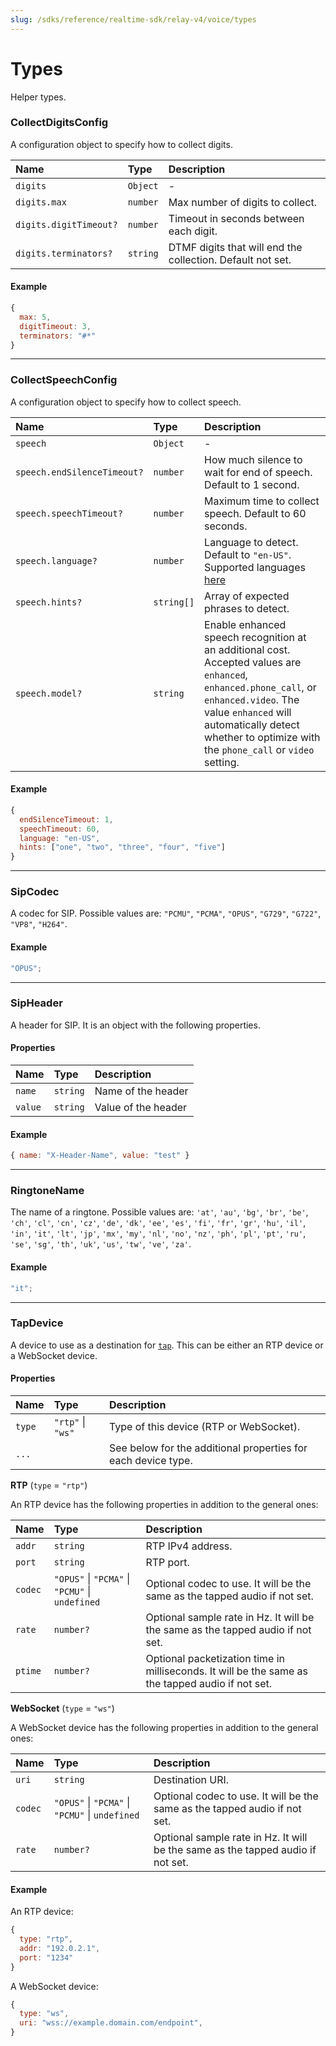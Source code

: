```yaml
---
slug: /sdks/reference/realtime-sdk/relay-v4/voice/types
---
```


# Types

Helper types.

### CollectDigitsConfig

A configuration object to specify how to collect digits.

| Name                   | Type     | Description                                                |
|:-----------------------|:---------|:-----------------------------------------------------------|
| `digits`               | `Object` | -                                                          |
| `digits.max`           | `number` | Max number of digits to collect.                           |
| `digits.digitTimeout?` | `number` | Timeout in seconds between each digit.                     |
| `digits.terminators?`  | `string` | DTMF digits that will end the collection. Default not set. |

#### Example

```js
{
  max: 5,
  digitTimeout: 3,
  terminators: "#*"
}
```

---

### CollectSpeechConfig

A configuration object to specify how to collect speech.

| Name                        | Type       | Description                                                                                                                                                                                                                                        |
|:----------------------------|:-----------|:---------------------------------------------------------------------------------------------------------------------------------------------------------------------------------------------------------------------------------------------------|
| `speech`                    | `Object`   | -                                                                                                                                                                                                                                                  |
| `speech.endSilenceTimeout?` | `number`   | How much silence to wait for end of speech. Default to 1 second.                                                                                                                                                                                   |
| `speech.speechTimeout?`     | `number`   | Maximum time to collect speech. Default to 60 seconds.                                                                                                                                                                                             |
| `speech.language?`          | `number`   | Language to detect. Default to `"en-US"`. Supported languages [here](/voice/getting-started/voice-and-languages)                                                                                                                                                  |
| `speech.hints?`             | `string[]` | Array of expected phrases to detect.                                                                                                                                                                                                               |
| `speech.model?`             | `string`   | Enable enhanced speech recognition at an additional cost. Accepted values are `enhanced`, `enhanced.phone_call`, or `enhanced.video`. The value `enhanced` will automatically detect whether to optimize with the `phone_call` or `video` setting. |


#### Example

```js
{
  endSilenceTimeout: 1,
  speechTimeout: 60,
  language: "en-US",
  hints: ["one", "two", "three", "four", "five"]
}
```

---

### SipCodec

A codec for SIP. Possible values are: `"PCMU"`, `"PCMA"`, `"OPUS"`, `"G729"`, `"G722"`, `"VP8"`, `"H264"`.

#### Example

```js
"OPUS";
```

---

### SipHeader

A header for SIP. It is an object with the following properties.

#### Properties

| Name    | Type     | Description         |
|:--------|:---------|:--------------------|
| `name`  | `string` | Name of the header  |
| `value` | `string` | Value of the header |

#### Example

```js
{ name: "X-Header-Name", value: "test" }
```

---

### RingtoneName

The name of a ringtone. Possible values are: `'at'`, `'au'`, `'bg'`, `'br'`, `'be'`, `'ch'`, `'cl'`, `'cn'`, `'cz'`, `'de'`, `'dk'`, `'ee'`, `'es'`, `'fi'`, `'fr'`, `'gr'`, `'hu'`, `'il'`, `'in'`, `'it'`, `'lt'`, `'jp'`, `'mx'`, `'my'`, `'nl'`, `'no'`, `'nz'`, `'ph'`, `'pl'`, `'pt'`, `'ru'`, `'se'`, `'sg'`, `'th'`, `'uk'`, `'us'`, `'tw'`, `'ve'`, `'za'`.

#### Example

```js
"it";
```

---

### TapDevice

A device to use as a destination for [`tap`](./voice-call.mdx#tap).
This can be either an RTP device or a WebSocket device.

#### Properties

| Name   | Type              | Description                                                   |
|:-------|:------------------|:--------------------------------------------------------------|
| `type` | `"rtp"` \| `"ws"` | Type of this device (RTP or WebSocket).                       |
| `...`  |                   | See below for the additional properties for each device type. |

**RTP** (`type` = `"rtp"`)

An RTP device has the following properties in addition to the general ones:

| Name    | Type                                            | Description                                                                                      |
| :------ | :---------------------------------------------- | :----------------------------------------------------------------------------------------------- |
| `addr`  | `string`                                        | RTP IPv4 address.                                                                                |
| `port`  | `string`                                        | RTP port.                                                                                        |
| `codec` | `"OPUS"` \| `"PCMA"` \| `"PCMU"` \| `undefined` | Optional codec to use. It will be the same as the tapped audio if not set.                       |
| `rate`  | `number?`                                       | Optional sample rate in Hz. It will be the same as the tapped audio if not set.                  |
| `ptime` | `number?`                                       | Optional packetization time in milliseconds. It will be the same as the tapped audio if not set. |

**WebSocket** (`type` = `"ws"`)

A WebSocket device has the following properties in addition to the general ones:

| Name    | Type                                            | Description                                                                     |
|:--------|:------------------------------------------------|:--------------------------------------------------------------------------------|
| `uri`   | `string`                                        | Destination URI.                                                                |
| `codec` | `"OPUS"` \| `"PCMA"` \| `"PCMU"` \| `undefined` | Optional codec to use. It will be the same as the tapped audio if not set.      |
| `rate`  | `number?`                                       | Optional sample rate in Hz. It will be the same as the tapped audio if not set. |

#### Example

An RTP device:

```js
{
  type: "rtp",
  addr: "192.0.2.1",
  port: "1234"
}
```

A WebSocket device:

```js
{
  type: "ws",
  uri: "wss://example.domain.com/endpoint",
}
```
